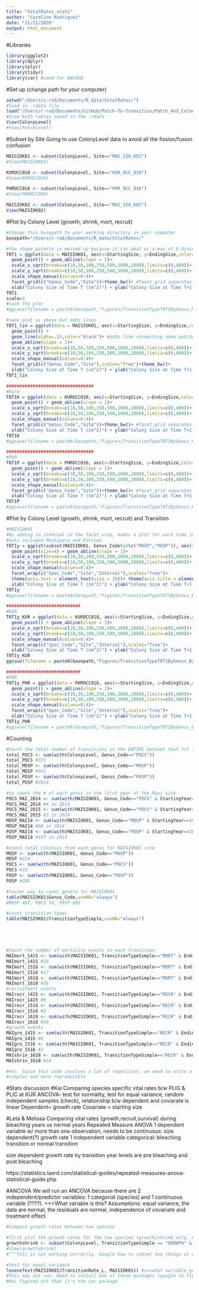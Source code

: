 ```yaml
---
title: "VitalRates_stats"
author: "Caroline Rodriguez"
date: "11/11/2020"
output: html_document
---
```


#Libraries
```r
library(ggplot2)
library(dplyr)
library(plyr)
library(tidyr)
library(car) #used for ANCOVA
```

#Set up (change path for your computer)
```r
setwd("/Users/c-rod/Documents/R_data/VitalRates/")
#load in .rdata file
load("/Users/c-rod/Documents/GitHub/Patch-To-Transition/Patch_And_Colony_Data_20210402.rdata")
#View both tables saved in the .rdata
View(ColonyLevel)
#View(PatchLevel)

```


#Subset by Site
Going to use ColonyLevel data to avoid all the fission/fusion confusion
```r
MAISIOK01 <- subset(ColonyLevel, Site=="MAI_SIO_K01")
#View(MAISIOK01)

KUROCC010 <- subset(ColonyLevel, Site=="KUR_OCC_010")
#View(KUROCC010)

PHROCC016 <- subset(ColonyLevel, Site=="PHR_OCC_016")
#View(PHROCC016)

MAISIOK02 <- subset(ColonyLevel, Site=="MAI_SIO_K02")
View(MAISIOK02)

```


#Plot by Colony Level (growth, shrink, mort, recruit)
```r
#change this basepath to your working directory on your computer
basepath="/Users/c-rod/Documents/R_data/VitalRates/"

#the shape palette is messed up because it can deal w/ a max of 6 discrete values and we have 53 b/c all the fissiongrowthfusion, growthfissionfission, etc. Instead used the TransitionTypeSimple (growth,shrink,mort, recr)
T0T1 = ggplot(data = MAISIOK01, aes(x=StartingSize, y=EndingSize,color=TransitionTypeSimple,shape=TransitionTypeSimple)) + 
  geom_point() + geom_abline(slope = 1)+
  scale_x_sqrt(breaks=c(10,50,100,250,500,1000,2000),limits=c(0,400))+ #log transform x axis
  scale_y_sqrt(breaks=c(10,50,100,250,500,1000,2000),limits=c(0,400))+
  scale_shape_manual(values=0:4)+
  facet_grid(c("Genus_Code","Site"))+theme_bw()+ #facet_grid separates by Genus Code (makes 3 verticle plots) and Site (makes horizontal plots)
  xlab("Colony Size at Time T (cm^2)") + ylab("Colony Size at Time T+1 (cm^2)")
T0T1
scale=3
#save the plot
#ggsave(filename = paste0(basepath,"Figures/TransitionTypeT0T1ByGenus_MAIK01.png"),plot=T0T1,width=6*scale,height=scale*3)

#same plot as above but adds lines
T0T1_lin = ggplot(data = MAISIOK01, aes(x=StartingSize, y=EndingSize,color=TransitionTypeSimple,shape=TransitionTypeSimple,group=ColonyID)) + 
  geom_point() + 
  geom_line(alpha=.15,color="black")+ #adds line connecting some patches
  geom_abline(slope = 1)+
  scale_x_sqrt(breaks=c(10,50,100,250,500,1000,2000),limits=c(0,400))+ 
  scale_y_sqrt(breaks=c(10,50,100,250,500,1000,2000),limits=c(0,400))+
  scale_shape_manual(values=0:4)+
  facet_grid(c("Genus_Code","Site"),scales="free")+theme_bw()+
  xlab("Colony Size at Time T (cm^2)") + ylab("Colony Size at Time T+1 (cm^2)")
T0T1_lin

#################################
#Kure
T0T1K = ggplot(data = KUROCC010, aes(x=StartingSize, y=EndingSize,color=TransitionTypeSimple,shape=TransitionTypeSimple)) + 
  geom_point() + geom_abline(slope = 1)+
  scale_x_sqrt(breaks=c(10,50,100,250,500,1000,2000),limits=c(0,400))+ #log transform x axis
  scale_y_sqrt(breaks=c(10,50,100,250,500,1000,2000),limits=c(0,400))+
  scale_shape_manual(values=0:4)+
  facet_grid(c("Genus_Code","Site"))+theme_bw()+ #facet_grid separates by Genus Code (makes 3 verticle plots) and Site (makes horizontal plots)
  xlab("Colony Size at Time T (cm^2)") + ylab("Colony Size at Time T+1 (cm^2)")
T0T1K
#ggsave(filename = paste0(basepath,"Figures/TransitionTypeT0T1ByGenus_KUR.png"),plot=T0T1K,width=6*scale,height=scale*3)

#################################
#PHR
T0T1P = ggplot(data = PHROCC016, aes(x=StartingSize, y=EndingSize,color=TransitionTypeSimple,shape=TransitionTypeSimple)) + 
  geom_point() + geom_abline(slope = 1)+
  scale_x_sqrt(breaks=c(10,50,100,250,500,1000,2000),limits=c(0,400))+ #log transform x axis
  scale_y_sqrt(breaks=c(10,50,100,250,500,1000,2000),limits=c(0,400))+
  scale_shape_manual(values=0:4)+
  facet_grid(c("Genus_Code","Site"))+theme_bw()+ #facet_grid separates by Genus Code (makes 3 verticle plots) and Site (makes horizontal plots)
  xlab("Colony Size at Time T (cm^2)") + ylab("Colony Size at Time T+1 (cm^2)")
T0T1P
#ggsave(filename = paste0(basepath,"Figures/TransitionTypeT0T1ByGenus_PHR.png"),plot=T0T1P,width=6*scale,height=scale*3)

```

#Plot by Colony Level (growth, shrink, mort, recruit) and Transition
```r
#MAISIOK01
#By adding in interval in the facet_wrap, makes a plot for each time interval
#only included Montipora and Porites
T0T1y = ggplot(subset(MAISIOK01, Genus_Code%in%c("MOSP","POSP")), aes(x=StartingSize, y=EndingSize,color=TransitionTypeSimple,shape=TransitionTypeSimple)) + 
  geom_point(size=4) + geom_abline(slope = 1)+
  scale_x_sqrt(breaks=c(10,50,100,250,500,1000,2000),limits=c(0,400))+ #log transform x axis
  scale_y_sqrt(breaks=c(10,50,100,250,500,1000,2000),limits=c(0,400))+
  scale_shape_manual(values=0:4)+
  facet_wrap(c("Spec_Code","Site","Interval"),scales="free")+ 
  theme(axis.text = element_text(size = 20))+ theme(axis.title = element_text(size = 20))+ theme(legend.text = element_text(size = 20))+ theme(legend.title = element_text(size = 26))+
  xlab("Colony Size at Time T (cm^2)") + ylab("Colony Size at Time T+1 (cm^2)")
T0T1y
#ggsave(filename = paste0(basepath,"Figures/TransitionTypeT0T1ByGenus_ByYear_MAI2.png"),plot=T0T1y,width=8*scale,height=scale*5)

############################
#KUR
T0T1y_KUR = ggplot(data = KUROCC010, aes(x=StartingSize, y=EndingSize,color=TransitionTypeSimple,shape=TransitionTypeSimple)) + 
  geom_point() + geom_abline(slope = 1)+
  scale_x_sqrt(breaks=c(10,50,100,250,500,1000,2000),limits=c(0,400))+ #log transform x axis
  scale_y_sqrt(breaks=c(10,50,100,250,500,1000,2000),limits=c(0,400))+
  scale_shape_manual(values=0:4)+
  facet_wrap(c("Spec_Code","Site","Interval"),scales="free")+
  xlab("Colony Size at Time T (cm^2)") + ylab("Colony Size at Time T+1 (cm^2)")
T0T1y_KUR
ggsave(filename = paste0(basepath,"Figures/TransitionTypeT0T1ByGenus_ByYear_KUR.png"),plot=T0T1y_KUR,width=8*scale,height=scale*5)

############################
#PHR
T0T1y_PHR = ggplot(data = PHROCC016, aes(x=StartingSize, y=EndingSize,color=TransitionTypeSimple,shape=TransitionTypeSimple)) + 
  geom_point() + geom_abline(slope = 1)+
  scale_x_sqrt(breaks=c(10,50,100,250,500,1000,2000),limits=c(0,400))+ #log transform x axis
  scale_y_sqrt(breaks=c(10,50,100,250,500,1000,2000),limits=c(0,400))+
  scale_shape_manual(values=0:4)+
  facet_wrap(c("Spec_Code","Site","Interval"),scales="free")+
  xlab("Colony Size at Time T (cm^2)") + ylab("Colony Size at Time T+1 (cm^2)")
T0T1y_PHR
#ggsave(filename = paste0(basepath,"Figures/TransitionTypeT0T1ByGenus_ByYear_PHR.png"),plot=T0T1y_PHR,width=8*scale,height=scale*5)

```


#Counting
```r
#Count the total number of transitions in the ENTIRE dataset that fit into the POCS, POSP, or MOSP genus category
total_POCS <- sum(with(ColonyLevel, Genus_Code=="POCS"))
total_POCS #331
total_MOSP <- sum(with(ColonyLevel, Genus_Code=="MOSP"))
total_MOSP #341
total_POSP <- sum(with(ColonyLevel, Genus_Code=="POSP"))
total_POSP #2014

#to count the # of each genus in the first year at the Maui site
POCS_MAI_2014 <- sum(with(MAISIOK01, Genus_Code=="POCS" & StartingYear==2014))
POCS_MAI_2014 #4 in 2014
POCS_MAI_2015 <- sum(with(MAISIOK01, Genus_Code=="POCS" & StartingYear==2015))
POCS_MAI_2015 #3 in 2014
MOSP_MAI14 <- sum(with(MAISIOK01, Genus_Code=="MOSP" & StartingYear==2014))
MOSP_MAI14 #88 in 2014
POSP_MAI14 <- sum(with(MAISIOK01, Genus_Code=="POSP" & StartingYear==2014))
POSP_MAI14 #107 in 2014

#count total colonies from each genus for MAISIOK01 site
MOSP <- sum(with(MAISIOK01, Genus_Code=="MOSP"))
MOSP #214
POCS <- sum(with(MAISIOK01, Genus_Code=="POCS"))
POCS #10
POSP <- sum(with(MAISIOK01, Genus_Code=="POSP"))
POSP #288

#faster way to count genera for MAISIOK01
table(MAISIOK01$Genus_Code,useNA="always")
#MOSP 497, POCS 14, POSP 605

#count transition types
table(MAISIOK01$TransitionTypeSimple,useNA="always")





#Count the number of mortality events in each transition
MAImort_1415 <- sum(with(MAISIOK01, TransitionTypeSimple=="MORT" & EndingYear==2015))
MAImort_1415 #26
MAImort_1516 <- sum(with(MAISIOK01, TransitionTypeSimple=="MORT" & EndingYear==2016))
MAImort_1516 #27
MAImort_1618 <- sum(with(MAISIOK01, TransitionTypeSimple=="MORT" & EndingYear==2018))
MAImort_1618 #36
#recruitment events
MAIrecr_1415 <- sum(with(MAISIOK01, TransitionTypeSimple=="RECR" & EndingYear==2015))
MAIrecr_1415 #8
MAIrecr_1516 <- sum(with(MAISIOK01, TransitionTypeSimple=="RECR" & EndingYear==2016))
MAIrecr_1516 #2
MAIrecr_1618 <- sum(with(MAISIOK01, TransitionTypeSimple=="RECR" & EndingYear==2018))
MAIrecr_1618 #34
#growth events
MAIgro_1415 <- sum(with(MAISIOK01, TransitionTypeSimple=="RECR" & EndingYear==2015))
MAIgro_1415 #8
MAIgro_1516 <- sum(with(MAISIOK01, TransitionTypeSimple=="RECR" & EndingYear==2016))
MAIgro_1516 #2
MAIshrin_1618 <- sum(with(MAISIOK01, TransitionTypeSimple=="RECR" & EndingYear==2018))
MAIshrin_1618 #34

#etc. Since this code involves a lot of repetition, we need to write a loop to make our script
#simpler and more reproducible

```
#Stats discussion
#Kai
Comparing species specific vital rates b/w PLIG & PLIC at KUR
ANCOVA- test for normality, test for equal variance, random independent samples (check), relationship b/w dependent and coviarate is linear
Dependent= growth rate
Covariate = starting size


#Leta & Melissa
Comparing vital rates (growth,recruit,survival) during bleaching years vs normal years
Repeated Measure ANOVA
1 dependent variable w/ more than one observation, needs to be continuous: size dependent(?) growth rate
1 independent variable categorical: bleaching transition or normal transition

size dependent growth rate by transition year
levels are pre bleaching and post bleaching

https://statistics.laerd.com/statistical-guides/repeated-measures-anova-statistical-guide.php



#ANCOVA 
We will run an ANCOVA because there are 2 independent/predictor variables: 1 categorial (species) and 1 continuous variable (????). <<<What variable is this?
Assumptions: equal variance, the data are normal, the residuals are normal, independence of covariate and treatment effect
```r
#Compare growth rates between two species

#first plot the growth rates for the two species (growth/shrink only, no recruitment or mortality)
growthshrink <- subset(ColonyLevel, TransitionTypeSimple == "GROWTH" & TransitionTypeSimple == "SHRINK")
#View(growthshrink)
#^^^this is not working correctly. Google how to subset two things at once

#test for equal variance
leveneTest(MAISIOK01$TransitionRate_L, MAISIOK01$) #<<<what variable goes here?
#this may not run. Need to install one of these packages (google to figure out which one: ggpubr,sjstats,car,multcomp)
#Kai figured out that it's the car package

```





